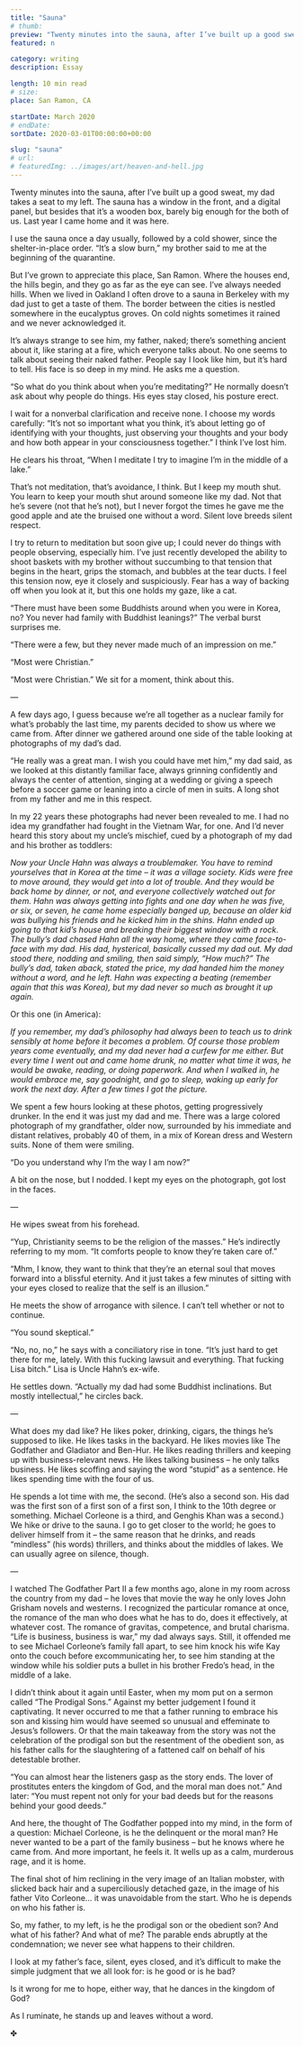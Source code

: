 ```yaml
---
title: "Sauna"
# thumb:
preview: "Twenty minutes into the sauna, after I’ve built up a good sweat, my dad takes a seat to my left. The sauna has a window in the front, and a digital panel, but besides that it’s a wooden box, barely big enough for the both of us. Last year I came home and it was here."
featured: n

category: writing
description: Essay

length: 10 min read
# size:
place: San Ramon, CA

startDate: March 2020
# endDate:
sortDate: 2020-03-01T00:00:00+00:00

slug: "sauna"
# url:
# featuredImg: ../images/art/heaven-and-hell.jpg
---
```


Twenty minutes into the sauna, after I’ve built up a good sweat, my dad takes a seat to my left. The sauna has a window in the front, and a digital panel, but besides that it’s a wooden box, barely big enough for the both of us. Last year I came home and it was here.

I use the sauna once a day usually, followed by a cold shower, since the shelter-in-place order. “It’s a slow burn,” my brother said to me at the beginning of the quarantine.

But I’ve grown to appreciate this place, San Ramon. Where the houses end, the hills begin, and they go as far as the eye can see. I’ve always needed hills. When we lived in Oakland I often drove to a sauna in Berkeley with my dad just to get a taste of them. The border between the cities is nestled somewhere in the eucalyptus groves. On cold nights sometimes it rained and we never acknowledged it.

It’s always strange to see him, my father, naked; there’s something ancient about it, like staring at a fire, which everyone talks about. No one seems to talk about seeing their naked father. People say I look like him, but it’s hard to tell. His face is so deep in my mind.
He asks me a question.

“So what do you think about when you’re meditating?” He normally doesn’t ask about why people do things. His eyes stay closed, his posture erect.

I wait for a nonverbal clarification and receive none. I choose my words carefully: “It’s not so important what you think, it’s about letting go of identifying with your thoughts, just observing your thoughts and your body and how both appear in your consciousness together.”
I think I’ve lost him.

He clears his throat, “When I meditate I try to imagine I’m in the middle of a lake.”

That’s not meditation, that’s avoidance, I think. But I keep my mouth shut. You learn to keep your mouth shut around someone like my dad. Not that he’s severe (not that he’s not), but I never forgot the times he gave me the good apple and ate the bruised one without a word. Silent love breeds silent respect.

I try to return to meditation but soon give up; I could never do things with people observing, especially him. I’ve just recently developed the ability to shoot baskets with my brother without succumbing to that tension that begins in the heart, grips the stomach, and bubbles at the tear ducts. I feel this tension now, eye it closely and suspiciously. Fear has a way of backing off when you look at it, but this one holds my gaze, like a cat.

“There must have been some Buddhists around when you were in Korea, no? You never had family with Buddhist leanings?” The verbal burst surprises me.

“There were a few, but they never made much of an impression on me.”

“Most were Christian.”

“Most were Christian.” We sit for a moment, think about this.

—

A few days ago, I guess because we’re all together as a nuclear family for what’s probably the last time, my parents decided to show us where we came from. After dinner we gathered around one side of the table looking at photographs of my dad’s dad.

“He really was a great man. I wish you could have met him,” my dad said, as we looked at this distantly familiar face, always grinning confidently and always the center of attention, singing at a wedding or giving a speech before a soccer game or leaning into a circle of men in suits. A long shot from my father and me in this respect.

In my 22 years these photographs had never been revealed to me. I had no idea my grandfather had fought in the Vietnam War, for one. And I’d never heard this story about my uncle’s mischief, cued by a photograph of my dad and his brother as toddlers:

_Now your Uncle Hahn was always a troublemaker. You have to remind yourselves that in Korea at the time – it was a village society. Kids were free to move around, they would get into a lot of trouble. And they would be back home by dinner, or not, and everyone collectively watched out for them. Hahn was always getting into fights and one day when he was five, or six, or seven, he came home especially banged up, because an older kid was bullying his friends and he kicked him in the shins. Hahn ended up going to that kid’s house and breaking their biggest window with a rock. The bully’s dad chased Hahn all the way home, where they came face-to-face with my dad. His dad, hysterical, basically cussed my dad out. My dad stood there, nodding and smiling, then said simply, “How much?” The bully’s dad, taken aback, stated the price, my dad handed him the money without a word, and he left. Hahn was expecting a beating (remember again that this was Korea), but my dad never so much as brought it up again._

Or this one (in America):

_If you remember, my dad’s philosophy had always been to teach us to drink sensibly at home before it becomes a problem. Of course those problem years come eventually, and my dad never had a curfew for me either. But every time I went out and came home drunk, no matter what time it was, he would be awake, reading, or doing paperwork. And when I walked in, he would embrace me, say goodnight, and go to sleep, waking up early for work the next day. After a few times I got the picture._

We spent a few hours looking at these photos, getting progressively drunker. In the end it was just my dad and me. There was a large colored photograph of my grandfather, older now, surrounded by his immediate and distant relatives, probably 40 of them, in a mix of Korean dress and Western suits. None of them were smiling.

“Do you understand why I’m the way I am now?”

A bit on the nose, but I nodded. I kept my eyes on the photograph, got lost in the faces.

—

He wipes sweat from his forehead.

“Yup, Christianity seems to be the religion of the masses.” He’s indirectly referring to my mom. “It comforts people to know they’re taken care of.”

“Mhm, I know, they want to think that they’re an eternal soul that moves forward into a blissful eternity. And it just takes a few minutes of sitting with your eyes closed to realize that the self is an illusion.”

He meets the show of arrogance with silence. I can’t tell whether or not to continue.

“You sound skeptical.”

“No, no, no,” he says with a conciliatory rise in tone. “It’s just hard to get there for me, lately. With this fucking lawsuit and everything. That fucking Lisa bitch.” Lisa is Uncle Hahn’s ex-wife.

He settles down. “Actually my dad had some Buddhist inclinations. But mostly intellectual,” he circles back.

—

What does my dad like? He likes poker, drinking, cigars, the things he’s supposed to like. He likes tasks in the backyard. He likes movies like The Godfather and Gladiator and Ben-Hur. He likes reading thrillers and keeping up with business-relevant news. He likes talking business – he only talks business. He likes scoffing and saying the word “stupid” as a sentence. He likes spending time with the four of us.

He spends a lot time with me, the second. (He’s also a second son. His dad was the first son of a first son of a first son, I think to the 10th degree or something. Michael Corleone is a third, and Genghis Khan was a second.) We hike or drive to the sauna. I go to get closer to the world; he goes to deliver himself from it – the same reason that he drinks, and reads “mindless” (his words) thrillers, and thinks about the middles of lakes. We can usually agree on silence, though.

—

I watched The Godfather Part II a few months ago, alone in my room across the country from my dad – he loves that movie the way he only loves John Grisham novels and westerns. I recognized the particular romance at once, the romance of the man who does what he has to do, does it effectively, at whatever cost. The romance of gravitas, competence, and brutal charisma. “Life is business, business is war,” my dad always says. Still, it offended me to see Michael Corleone’s family fall apart, to see him knock his wife Kay onto the couch before excommunicating her, to see him standing at the window while his soldier puts a bullet in his brother Fredo’s head, in the middle of a lake.

I didn’t think about it again until Easter, when my mom put on a sermon called “The Prodigal Sons.” Against my better judgement I found it captivating. It never occurred to me that a father running to embrace his son and kissing him would have seemed so unusual and effeminate to Jesus’s followers. Or that the main takeaway from the story was not the celebration of the prodigal son but the resentment of the obedient son, as his father calls for the slaughtering of a fattened calf on behalf of his detestable brother.

“You can almost hear the listeners gasp as the story ends. The lover of prostitutes enters the kingdom of God, and the moral man does not.” And later: “You must repent not only for your bad deeds but for the reasons behind your good deeds.”

And here, the thought of The Godfather popped into my mind, in the form of a question: Michael Corleone, is he the delinquent or the moral man? He never wanted to be a part of the family business – but he knows where he came from. And more important, he feels it. It wells up as a calm, murderous rage, and it is home.

The final shot of him reclining in the very image of an Italian mobster, with slicked back hair and a superciliously detached gaze, in the image of his father Vito Corleone… it was unavoidable from the start. Who he is depends on who his father is.

So, my father, to my left, is he the prodigal son or the obedient son? And what of his father? And what of me? The parable ends abruptly at the condemnation; we never see what happens to their children.

I look at my father’s face, silent, eyes closed, and it’s difficult to make the simple judgment that we all look for: is he good or is he bad?

Is it wrong for me to hope, either way, that he dances in the kingdom of God?

As I ruminate, he stands up and leaves without a word.

✤
